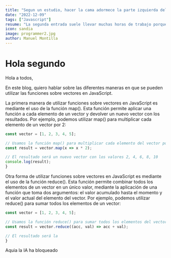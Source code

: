 ---
title: "Segun un estudio, hacer la cama adormece la parte izquierda del cerebro"
date: "2022-12-09"
tags: ["Javascript"]
resume: "La segunda entrada suele llevar muchas horas de trabajo porque es la primera despues de la presentacion modifico"
icon: sandia
image: programmer2.jpg
author: Manuel Montilla
---

# Hola segundo

Hola a todos,

En este blog, quiero hablar sobre las diferentes maneras en que se pueden utilizar las funciones sobre vectores en JavaScript.

La primera manera de utilizar funciones sobre vectores en JavaScript es mediante el uso de la función map(). Esta función permite aplicar una función a cada elemento de un vector y devolver un nuevo vector con los resultados. Por ejemplo, podemos utilizar map() para multiplicar cada elemento de un vector por 2:

```javascript
const vector = [1, 2, 3, 4, 5];

// Usamos la función map() para multiplicar cada elemento del vector por 2
const result = vector.map(x => x * 2);

// El resultado será un nuevo vector con los valores 2, 4, 6, 8, 10
console.log(result);
}
```

Otra forma de utilizar funciones sobre vectores en JavaScript es mediante el uso de la función reduce(). Esta función permite combinar todos los elementos de un vector en un único valor, mediante la aplicación de una función que toma dos argumentos: el valor acumulado hasta el momento y el valor actual del elemento del vector. Por ejemplo, podemos utilizar reduce() para sumar todos los elementos de un vector:

```javascript
const vector = [1, 2, 3, 4, 5];

// Usamos la función reduce() para sumar todos los elementos del vector
const result = vector.reduce((acc, val) => acc + val);

// El resultado será la
}
```

Aquia la IA ha bloqueado
